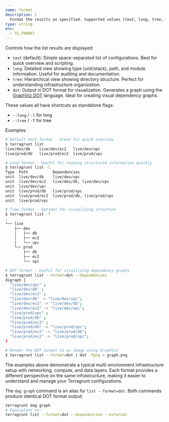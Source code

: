 ```yaml
---
name: format
description: |
  Format the results as specified. Supported values (text, long, tree, dot). Default: text.
type: string
env:
  - TG_FORMAT
---
```



Controls how the list results are displayed:

- `text` (default): Simple space-separated list of configurations. Best for quick overview and scripting.
- `long`: Detailed view showing type (unit/stack), path, and module information. Useful for auditing and documentation.
- `tree`: Hierarchical view showing directory structure. Perfect for understanding infrastructure organization.
- `dot`: Output in DOT format for visualization. Generates a graph using the [GraphViz DOT](https://graphviz.org/doc/info/lang.html) language. Ideal for creating visual dependency graphs.

These values all have shortcuts as standalone flags:

- `--long` / `-l` for long
- `--tree` / `-T` for tree

Examples:

```bash
# Default text format - Great for quick overview
$ terragrunt list
live/dev/db    live/dev/ec2   live/dev/vpc
live/prod/db   live/prod/ec2  live/prod/vpc
```

```bash
# Long format - Useful for reading structured information quickly
$ terragrunt list -l
Type  Path           Dependencies
unit  live/dev/db    live/dev/vpc
unit  live/dev/ec2   live/dev/db, live/dev/vpc
unit  live/dev/vpc
unit  live/prod/db   live/prod/vpc
unit  live/prod/ec2  live/prod/db, live/prod/vpc
unit  live/prod/vpc
```

```bash
# Tree format - Optimal for visualizing structure
$ terragrunt list -T
.
╰── live
    ├── dev
    │   ├── db
    │   ├── ec2
    │   ╰── vpc
    ╰── prod
        ├── db
        ├── ec2
        ╰── vpc
```

```bash
# DOT format - Useful for visualizing dependency graphs
$ terragrunt list --format=dot --dependencies
digraph {
  "live/dev/vpc" ;
  "live/dev/db" ;
  "live/dev/ec2" ;
  "live/dev/db" -> "live/dev/vpc";
  "live/dev/ec2" -> "live/dev/db";
  "live/dev/ec2" -> "live/dev/vpc";
  "live/prod/vpc" ;
  "live/prod/db" ;
  "live/prod/ec2" ;
  "live/prod/db" -> "live/prod/vpc";
  "live/prod/ec2" -> "live/prod/db";
  "live/prod/ec2" -> "live/prod/vpc";
}

# Render the DOT output to an image using GraphViz
$ terragrunt list --format=dot | dot -Tpng > graph.png
```

The examples above demonstrate a typical multi-environment infrastructure setup with networking, compute, and data layers. Each format provides a different perspective on the same infrastructure, making it easier to understand and manage your Terragrunt configurations.

<Aside type="tip" title="DOT Format Alias">

The `dag graph` command is an alias for `list --format=dot`. Both commands produce identical DOT format output:

```bash
terragrunt dag graph
# Equivalent to:
terragrunt list --format=dot --dependencies --external
```

</Aside>
